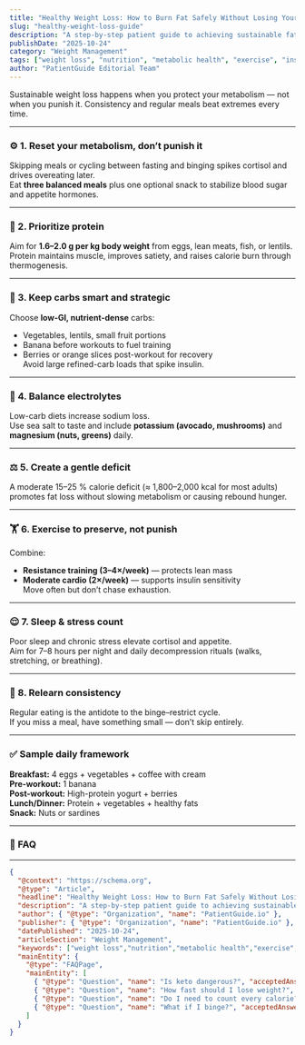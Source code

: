 ```yaml
---
title: "Healthy Weight Loss: How to Burn Fat Safely Without Losing Yourself"
slug: "healthy-weight-loss-guide"
description: "A step-by-step patient guide to achieving sustainable fat loss through balanced nutrition, protein prioritization, and metabolic stability."
publishDate: "2025-10-24"
category: "Weight Management"
tags: ["weight loss", "nutrition", "metabolic health", "exercise", "insulin sensitivity"]
author: "PatientGuide Editorial Team"
---
```



<StratBox title="Key Insight">
Sustainable weight loss happens when you protect your metabolism — not when you punish it.  
Consistency and regular meals beat extremes every time.
</StratBox>

---

### ⚙️ 1. Reset your metabolism, don’t punish it
Skipping meals or cycling between fasting and binging spikes cortisol and drives overeating later.  
Eat **three balanced meals** plus one optional snack to stabilize blood sugar and appetite hormones.

---

### 🍳 2. Prioritize protein
Aim for **1.6–2.0 g per kg body weight** from eggs, lean meats, fish, or lentils.  
Protein maintains muscle, improves satiety, and raises calorie burn through thermogenesis.

---

### 🥦 3. Keep carbs smart and strategic
Choose **low-GI, nutrient-dense** carbs:
- Vegetables, lentils, small fruit portions  
- Banana before workouts to fuel training  
- Berries or orange slices post-workout for recovery  
Avoid large refined-carb loads that spike insulin.

---

### 🧂 4. Balance electrolytes
Low-carb diets increase sodium loss.  
Use sea salt to taste and include **potassium (avocado, mushrooms)** and **magnesium (nuts, greens)** daily.

---

### ⚖️ 5. Create a gentle deficit
A moderate 15–25 % calorie deficit (≈ 1,800–2,000 kcal for most adults) promotes fat loss without slowing metabolism or causing rebound hunger.

---

### 🏋️ 6. Exercise to preserve, not punish
Combine:
- **Resistance training (3–4×/week)** — protects lean mass  
- **Moderate cardio (2×/week)** — supports insulin sensitivity  
Move often but don’t chase exhaustion.

---

### 😌 7. Sleep & stress count
Poor sleep and chronic stress elevate cortisol and appetite.  
Aim for 7–8 hours per night and daily decompression rituals (walks, stretching, or breathing).

---

### 🧠 8. Relearn consistency
Regular eating is the antidote to the binge–restrict cycle.  
If you miss a meal, have something small — don’t skip entirely.

---

### ✅ Sample daily framework
**Breakfast:** 4 eggs + vegetables + coffee with cream  
**Pre-workout:** 1 banana  
**Post-workout:** High-protein yogurt + berries  
**Lunch/Dinner:** Protein + vegetables + healthy fats  
**Snack:** Nuts or sardines  

---

### 💬 FAQ

<FAQ q="Is keto dangerous?" a="Not inherently, but long-term strict keto can cause nutrient and fiber deficiencies and may impair insulin sensitivity when carbs are reintroduced." />
<FAQ q="How fast should I lose weight?" a="A steady 0.4–0.7 kg per week preserves muscle and metabolism while encouraging fat loss." />
<FAQ q="Do I need to count every calorie?" a="Not necessarily. Focus on consistent meal structure, protein sufficiency, and avoiding extremes. Tracking can help short-term awareness." />
<FAQ q="What if I binge?" a="Return to structure at the next meal. Don’t restrict further — stability rebuilds balance faster than punishment." />

---

```json
{
  "@context": "https://schema.org",
  "@type": "Article",
  "headline": "Healthy Weight Loss: How to Burn Fat Safely Without Losing Yourself",
  "description": "A step-by-step patient guide to achieving sustainable fat loss through balanced nutrition, protein prioritization, and metabolic stability.",
  "author": { "@type": "Organization", "name": "PatientGuide.io" },
  "publisher": { "@type": "Organization", "name": "PatientGuide.io" },
  "datePublished": "2025-10-24",
  "articleSection": "Weight Management",
  "keywords": ["weight loss","nutrition","metabolic health","exercise","insulin sensitivity"],
  "mainEntity": {
    "@type": "FAQPage",
    "mainEntity": [
      { "@type": "Question", "name": "Is keto dangerous?", "acceptedAnswer": { "@type": "Answer", "text": "Not inherently, but long-term strict keto can cause nutrient and fiber deficiencies and may impair insulin sensitivity when carbs are reintroduced." } },
      { "@type": "Question", "name": "How fast should I lose weight?", "acceptedAnswer": { "@type": "Answer", "text": "A steady 0.4–0.7 kg per week preserves muscle and metabolism while encouraging fat loss." } },
      { "@type": "Question", "name": "Do I need to count every calorie?", "acceptedAnswer": { "@type": "Answer", "text": "Not necessarily. Focus on consistent meal structure, protein sufficiency, and avoiding extremes. Tracking can help short-term awareness." } },
      { "@type": "Question", "name": "What if I binge?", "acceptedAnswer": { "@type": "Answer", "text": "Return to structure at the next meal. Don’t restrict further — stability rebuilds balance faster than punishment." } }
    ]
  }
}
